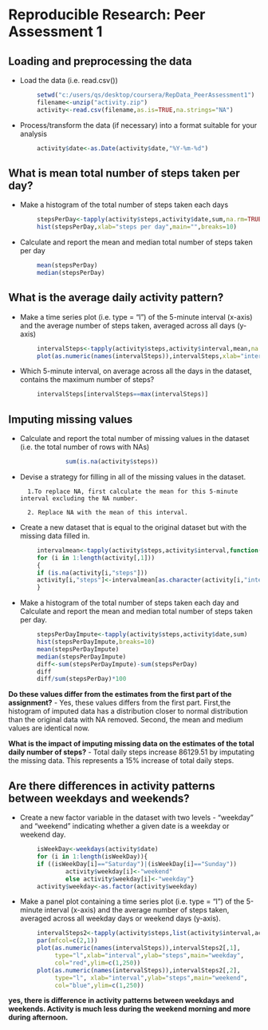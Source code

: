 # Reproducible Research: Peer Assessment 1


## Loading and preprocessing the data
- Load the data (i.e. read.csv())
```r
        setwd("c:/users/qs/desktop/coursera/RepData_PeerAssessment1")
        filename<-unzip("activity.zip")
        activity<-read.csv(filename,as.is=TRUE,na.strings="NA")
```
        
- Process/transform the data (if necessary) into a format suitable for your analysis
```r
        activity$date<-as.Date(activity$date,"%Y-%m-%d")
```

## What is mean total number of steps taken per day?
- Make a histogram of the total number of steps taken each days
```r
        stepsPerDay<-tapply(activity$steps,activity$date,sum,na.rm=TRUE)
        hist(stepsPerDay,xlab="steps per day",main="",breaks=10)
```

- Calculate and report the mean and median total number of steps taken per day
```r
        mean(stepsPerDay)
        median(stepsPerDay)
```

## What is the average daily activity pattern?
- Make a time series plot (i.e. type = "l") of the 5-minute interval (x-axis) and the average number of steps taken, averaged across all days (y-axis)

```r
        intervalSteps<-tapply(activity$steps,activity$interval,mean,na.rm=TRUE)
        plot(as.numeric(names(intervalSteps)),intervalSteps,xlab="interval",ylab="steps per interval",type="l")
```

- Which 5-minute interval, on average across all the days in the dataset, contains the maximum number of steps?

```r
        intervalSteps[intervalSteps==max(intervalSteps)]
```      


## Imputing missing values

- Calculate and report the total number of missing values in the dataset (i.e. the total number of rows with NAs)
```r
                sum(is.na(activity$steps)) 
```
- Devise a strategy for filling in all of the missing values in the dataset. 

        1.To replace NA, first calculate the mean for this 5-minute interval excluding the NA number.

        2. Replace NA with the mean of this interval.
        
- Create a new dataset that is equal to the original dataset but with the missing data filled in.
        
```r
        intervalmean<-tapply(activity$steps,activity$interval,function(x) mean(x,na.rm=TRUE))
        for (i in 1:length(activity[,1]))
        {
        if (is.na(activity[i,"steps"]))
        activity[i,"steps"]<-intervalmean[as.character(activity[i,"interval"])]
        }
```

- Make a histogram of the total number of steps taken each day and Calculate and report the mean and median total number of steps taken per day.                 

        
```r
        stepsPerDayImpute<-tapply(activity$steps,activity$date,sum)
        hist(stepsPerDayImpute,breaks=10)
        mean(stepsPerDayImpute)
        median(stepsPerDayImpute)
        diff<-sum(stepsPerDayImpute)-sum(stepsPerDay)
        diff
        diff/sum(stepsPerDay)*100
```

**Do these values differ from the estimates from the first part of the assignment?**
- Yes, these values differs from the first part.
First,the histogram of imputed data has a distribution closer to normal distribution than the original data with NA removed.
Second, the mean and medium values are identical now. 
        
**What is the impact of imputing missing data on the estimates of the total daily number of steps?**
- Total daily steps increase 86129.51 by imputating the missing data.
This represents a 15% increase of total daily steps.
        

## Are there differences in activity patterns between weekdays and weekends?

- Create a new factor variable in the dataset with two levels - "weekday" and "weekend" indicating whether a given date is a weekday or weekend day.
    
```r
        isWeekDay<-weekdays(activity$date)
        for (i in 1:length(isWeekDay)){
        if ((isWeekDay[i]=="Saturday")|(isWeekDay[i]=="Sunday"))
                activity$weekday[i]<-"weekend"
                else activity$weekday[i]<-"weekday"}
        activity$weekday<-as.factor(activity$weekday)
```

- Make a panel plot containing a time series plot (i.e. type = "l") of the 5-minute interval (x-axis) and the average number of steps taken, averaged across all weekday days or weekend days (y-axis). 
        
```r
        intervalSteps2<-tapply(activity$steps,list(activity$interval,activity$weekday),mean)
        par(mfcol=c(2,1))
        plot(as.numeric(names(intervalSteps)),intervalSteps2[,1],
             type="l",xlab="interval",ylab="steps",main="weekday",
             col="red",ylim=c(1,250))
        plot(as.numeric(names(intervalSteps)),intervalSteps2[,2],
             type="l", xlab="interval",ylab="steps",main="weekend",
             col="blue",ylim=c(1,250))
```

**yes, there is difference in activity patterns between weekdays and weekends. Activity is much less during the weekend morning and more during afternoon.**




